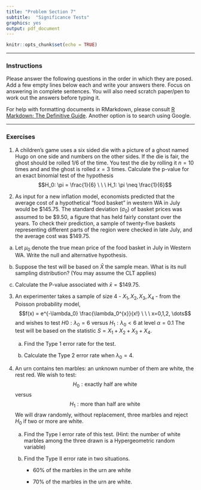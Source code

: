 ```yaml
---
title: "Problem Section 7"
subtitle:  "Significance Tests"
graphics: yes
output: pdf_document
---
```


```r
knitr::opts_chunk$set(echo = TRUE)
```

* * * 
### Instructions

Please answer the following questions in the order in which they are posed. Add a few empty lines below each and write your answers there. Focus on answering in complete sentences. You will also need scratch paper/pen to work out the answers before typing it.

For help with formatting documents in RMarkdown, please consult [R Markdown: The Definitive Guide](https://bookdown.org/yihui/rmarkdown/). Another option is to search using Google. 

* * *

### Exercises 

1. A children's game uses a six sided die with a picture of a ghost named Hugo on one side and numbers on the other sides. If the die is fair, the ghost should be rolled 1/6 of the time. You test the die by rolling it $n=10$ times and and the ghost is rolled $x=3$ times.  Calculate the p-value for an exact binomial test of the hypothesis
$$H_0: \pi = \frac{1}{6} \ \ \ H_1: \pi \neq \frac{1}{6}$$

2. As input for a new inflation model, economists
predicted that the average cost of a hypothetical "food
basket" in western WA in July would be \$145.75. The
standard deviation ($\sigma_0$) of basket prices was assumed to be
$9.50, a figure that has held fairly constant over the years.
To check their prediction, a sample of twenty-five baskets
representing different parts of the region were checked in
late July, and the average cost was \$149.75. 

a. Let $\mu_0$ denote the true mean price of the food basket in July in Western WA. Write the null and alternative hypothesis.

b. Suppose the test will be based on $\bar{X}$ the sample mean. What is its null sampling distribution?  (You may assume the CLT applies)

c. Calculate the P-value associated with $\bar{x} = \$149.75$. 



3. An experimenter takes a sample of size 4 - $X_1, X_2, X_3,X_4$ - from
the Poisson probability model, 
$$f(x) = e^{-\lambda_0} \frac{\lambda_0^{x}}{x!} \ \ \ x=0,1,2, \dots$$
 and wishes to test
$H0: \lambda_0 = 6$ versus $H_1: \lambda_0 < 6$ 
at level $\alpha = 0.1$ The test will be based on the statistic $S = X_1+X_2+X_3+X_4$. 

   a. Find the Type 1 error rate for the test.
   
   b. Calculate the Type 2 error rate when $\lambda_0 = 4$. 
   
   
4. An urn contains ten marbles: an unknown number of them are white, the rest red. We wish to test:
$$H_0: \mbox{exactly half are white}$$
versus 
$$H_1: \mbox{more than half are white}$$
We will draw randomly, without replacement, three marbles and reject $H_0$ if two or more are white.

   a. Find the Type I error rate of this test. (Hint: the number of white marbles among the three drawn is a Hypergeometric random variable)
   
   b. Find the Type II error rate in two situations.
   
      - 60\% of the marbles in the urn are white
      
      - 70\% of the marbles in the urn are white.
